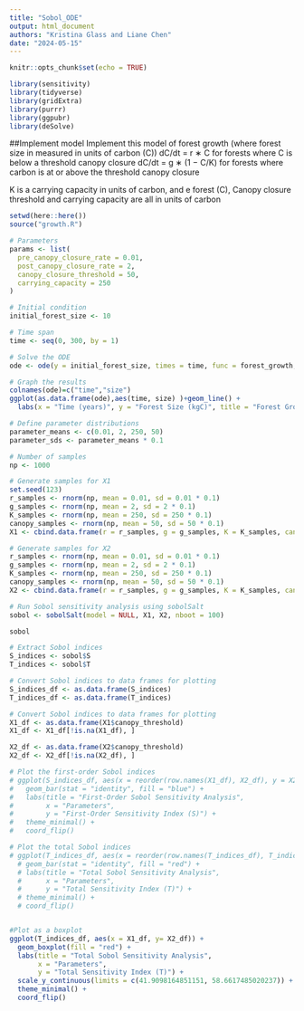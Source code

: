 ```yaml
---
title: "Sobol_ODE"
output: html_document
authors: "Kristina Glass and Liane Chen"
date: "2024-05-15"
---
```


```r
knitr::opts_chunk$set(echo = TRUE)

library(sensitivity)
library(tidyverse)
library(gridExtra)
library(purrr)
library(ggpubr)
library(deSolve)
```

##Implement model
Implement this model of forest growth (where forest size in measured in units of carbon (C))
  dC/dt = r ∗ C for forests where C is below a threshold canopy closure
  dC/dt = g ∗ (1 − C/K) for forests where carbon is at or above the threshold canopy closure

K is a carrying capacity in units of carbon, and e forest (C), Canopy closure threshold and carrying capacity are all in units of carbon

```r
setwd(here::here()) 
source("growth.R")
```


```r
# Parameters
params <- list(
  pre_canopy_closure_rate = 0.01,
  post_canopy_closure_rate = 2,
  canopy_closure_threshold = 50,
  carrying_capacity = 250
)

# Initial condition
initial_forest_size <- 10

# Time span
time <- seq(0, 300, by = 1)

# Solve the ODE
ode <- ode(y = initial_forest_size, times = time, func = forest_growth, parms = params)

```


```r
# Graph the results
colnames(ode)=c("time","size")
ggplot(as.data.frame(ode),aes(time, size) )+geom_line() +
  labs(x = "Time (years)", y = "Forest Size (kgC)", title = "Forest Growth Model")
```


```r
# Define parameter distributions
parameter_means <- c(0.01, 2, 250, 50)
parameter_sds <- parameter_means * 0.1

# Number of samples
np <- 1000

# Generate samples for X1
set.seed(123)
r_samples <- rnorm(np, mean = 0.01, sd = 0.01 * 0.1)
g_samples <- rnorm(np, mean = 2, sd = 2 * 0.1)
K_samples <- rnorm(np, mean = 250, sd = 250 * 0.1)
canopy_samples <- rnorm(np, mean = 50, sd = 50 * 0.1)
X1 <- cbind.data.frame(r = r_samples, g = g_samples, K = K_samples, canopy_threshold = canopy_samples)

# Generate samples for X2
r_samples <- rnorm(np, mean = 0.01, sd = 0.01 * 0.1)
g_samples <- rnorm(np, mean = 2, sd = 2 * 0.1)
K_samples <- rnorm(np, mean = 250, sd = 250 * 0.1)
canopy_samples <- rnorm(np, mean = 50, sd = 50 * 0.1)
X2 <- cbind.data.frame(r = r_samples, g = g_samples, K = K_samples, canopy_threshold = canopy_samples)
```


```r
# Run Sobol sensitivity analysis using sobolSalt
sobol <- sobolSalt(model = NULL, X1, X2, nboot = 100)

sobol
```


```r
# Extract Sobol indices
S_indices <- sobol$S
T_indices <- sobol$T

# Convert Sobol indices to data frames for plotting
S_indices_df <- as.data.frame(S_indices)
T_indices_df <- as.data.frame(T_indices)

# Convert Sobol indices to data frames for plotting
X1_df <- as.data.frame(X1$canopy_threshold)
X1_df <- X1_df[!is.na(X1_df), ]

X2_df <- as.data.frame(X2$canopy_threshold)
X2_df <- X2_df[!is.na(X2_df), ]

# Plot the first-order Sobol indices
# ggplot(S_indices_df, aes(x = reorder(row.names(X1_df), X2_df), y = X2_df)) +
#   geom_bar(stat = "identity", fill = "blue") +
#   labs(title = "First-Order Sobol Sensitivity Analysis",
#        x = "Parameters",
#        y = "First-Order Sensitivity Index (S)") +
#   theme_minimal() +
#   coord_flip()

# Plot the total Sobol indices
# ggplot(T_indices_df, aes(x = reorder(row.names(T_indices_df), T_indices_df), y = T_indices_df)) +
  # geom_bar(stat = "identity", fill = "red") +
  # labs(title = "Total Sobol Sensitivity Analysis",
  #      x = "Parameters",
  #      y = "Total Sensitivity Index (T)") +
  # theme_minimal() +
  # coord_flip()


#Plot as a boxplot 
ggplot(T_indices_df, aes(x = X1_df, y= X2_df)) +
  geom_boxplot(fill = "red") +
  labs(title = "Total Sobol Sensitivity Analysis",
       x = "Parameters",
       y = "Total Sensitivity Index (T)") +
  scale_y_continuous(limits = c(41.9098164851151, 58.6617485020237)) +
  theme_minimal() +
  coord_flip()


```


